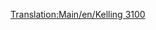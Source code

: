 [[Translation:Main/en/Kelling 3100]]{{Template:Treinen/Nl
|Naam=Kelling 3100
|Afbeelding=[[File:en/Kelling3100.png]]
|Kosten=£21,093 ($42.186)
|Snelheid=104 km/h (65 mph)
|Gewicht=110 t
|Kracht=1,500 pk (1.119 kW)
|Onderhoudskosten=£1,599 ($3.198)
|Ontworpen=1959
|Levensduur=22
|Capaciteit=n.v.t.
|Omschrijving=
|Real-life=The Kelling 3100 lijkt op de [http://www.wikipedia.org/wiki/EMC 1800 hp B-B EMD Demonstrators 511 en 512]. Echte EMD Demonstrators werden gebouwd in 1935.
}}